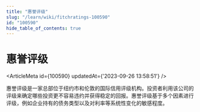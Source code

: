 ```yaml
---
title: "惠誉评级"
slug: "/learn/wiki/fitchratings-100590"
id: "100590"
hide_table_of_contents: true
---
```



# 惠誉评级

<ArticleMeta id={100590} updatedAt={'2023-09-26 13:58:51'} />
<div className='border-solid border-b border-t-0 my-4 border-[var(--ifm-color-gray-300)]' />

惠誉评级是一家总部位于纽约市和伦敦的国际信用评级机构。投资者利用该公司的评级来确定哪些投资更不容易违约并获得稳定的回报。惠誉评级基于多个因素进行评级，例如企业持有的债务类型以及对利率等系统性变化的敏感程度。
